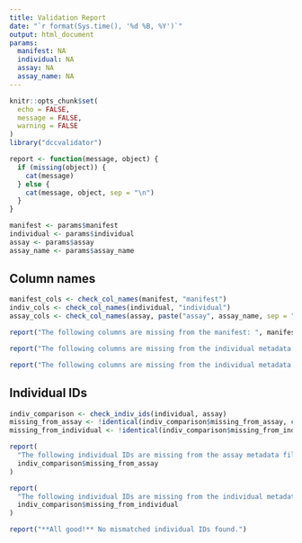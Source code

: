 ```yaml
---
title: Validation Report
date: "`r format(Sys.time(), '%d %B, %Y')`"
output: html_document
params:
  manifest: NA
  individual: NA
  assay: NA
  assay_name: NA
---
```


```r
knitr::opts_chunk$set(
  echo = FALSE,
  message = FALSE,
  warning = FALSE
)
library("dccvalidator")

report <- function(message, object) {
  if (missing(object)) {
    cat(message)
  } else {
    cat(message, object, sep = "\n")
  }
}

```

```r
manifest <- params$manifest
individual <- params$individual
assay <- params$assay
assay_name <- params$assay_name
```

## Column names

```r
manifest_cols <- check_col_names(manifest, "manifest")
indiv_cols <- check_col_names(individual, "individual")
assay_cols <- check_col_names(assay, paste("assay", assay_name, sep = "_"))
```

```r
report("The following columns are missing from the manifest: ", manifest_cols)
```

```r
report("The following columns are missing from the individual metadata: ", indiv_cols)
```

```r
report("The following columns are missing from the individual metadata: ", assay_cols)
```


## Individual IDs

```r
indiv_comparison <- check_indiv_ids(individual, assay)
missing_from_assay <- !identical(indiv_comparison$missing_from_assay, character(0))
missing_from_individual <- !identical(indiv_comparison$missing_from_individual, character(0))
```

```r
report(
  "The following individual IDs are missing from the assay metadata file: ",
  indiv_comparison$missing_from_assay
)
```

```r
report(
  "The following individual IDs are missing from the individual metadata file: ",
  indiv_comparison$missing_from_individual
)
```

<!-- If neither assay nor individual metadata is missing individual IDs: -->

```r
report("**All good!** No mismatched individual IDs found.")
```
